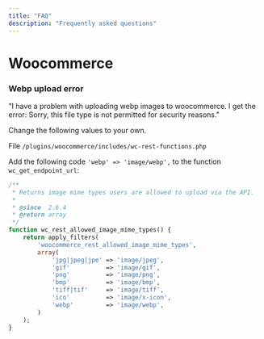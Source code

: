 ```yaml
---
title: "FAQ"
description: "Frequently asked questions"
---
```


# Woocommerce

### Webp upload error

"I have a problem with uploading webp images to woocommerce. I get the error: Sorry, this file type is not permitted for security reasons."

Change the following values to your own.

File `/plugins/woocommerce/includes/wc-rest-functions.php`

Add the following code `'webp' => 'image/webp',` to the function `wc_get_endpoint_url`:

```php
/**
 * Returns image mime types users are allowed to upload via the API.
 *
 * @since  2.6.4
 * @return array
 */
function wc_rest_allowed_image_mime_types() {
	return apply_filters(
		'woocommerce_rest_allowed_image_mime_types',
		array(
			'jpg|jpeg|jpe' => 'image/jpeg',
			'gif'          => 'image/gif',
			'png'          => 'image/png',
			'bmp'          => 'image/bmp',
			'tiff|tif'     => 'image/tiff',
			'ico'          => 'image/x-icon',
            'webp'         => 'image/webp',
		)
	);
}
```
